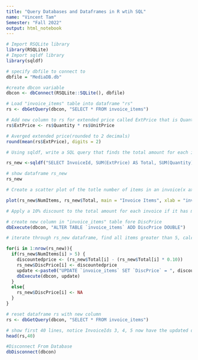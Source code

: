 ```yaml
---
title: "Query Databases and Dataframes in R wtih SQL"
name: "Vincent Tam"
Semester: "Fall 2022"
output: html_notebook
---
```


```r
# Import RSQLite library
library(RSQLite)
# Import sqldf library
library(sqldf)

# specify dbfile to connect to
dbfile = "MediaDB.db"

#create dbcon variable
dbcon <- dbConnect(RSQLite::SQLite(), dbfile)
```

```r
# Load "invoice_items" table into dataframe "rs"
rs <- dbGetQuery(dbcon, "SELECT * FROM invoice_items")

# Add new column to rs for extended price called ExtPrice that is Quantity times UnitPrice
rs$ExtPrice <- rs$Quantity * rs$UnitPrice

# Averged extended price(rounded to 2 decimals)
round(mean(rs$ExtPrice), digits = 2)
```

```r
# Using sqldf, write a SQL query that finds the total amount for each invoice and the number of items in the invoice. So, the result set contains rows that each have the invoice ID, the total, and the number of items.

rs_new <-sqldf("SELECT InvoiceId, SUM(ExtPrice) AS Total, SUM(Quantity) AS NumItems FROM `rs` GROUP BY InvoiceId")

# show dataframe rs_new
rs_new
```

```r
# Create a scatter plot of the totle number of items in an invoice(x axis) versus the total (y axis). Add proper axis labels.

plot(rs_new$NumItems, rs_new$Total, main = "Invoice Items", xlab = "invoice", ylab = "total")
```

```r
# Apply a 10% discount to the total amount for each invoice if it has more than 5 items and stores that discounted amount in a new column in the invoices table called DiscPrice. If the invoice has 5 or fewer items of the same or of different items, then there is no discount and the DiscPrice is the original price.

# create new column in "invoice_items" table fore DiscPrice
dbExecute(dbcon, "ALTER TABLE `invoice_items` ADD DiscPrice DOUBLE")

# iterate through rs_new dataframe, find all items greater than 5, calculate discounted price and update invoice item table

for(i in 1:nrow(rs_new)){
  if(rs_new$NumItems[i] > 5) {
    discountedprice <- (rs_new$Total[i] - (rs_new$Total[i] * 0.10))
    rs_new$DiscPrice[i] <- discountedprice
    update <-paste0("UPDATE `invoice_items` SET `DiscPrice` = ", discountedprice, " WHERE `InvoiceId` = ", i)
    dbExecute(dbcon, update)
  }
  else{
    rs_new$DiscPrice[i] <- NA
  }
}
```
```r
# reset dataframe rs with new column
rs <- dbGetQuery(dbcon, "SELECT * FROM invoice_items")

# show first 40 lines, notice InvoiceIds 3, 4, 5 now have the updated discounted price. (Compare with rs_new dataframe to see sum of quantities and total price.)
head(rs,40)
```

```r
#Disconnect From Database
dbDisconnect(dbcon)
```